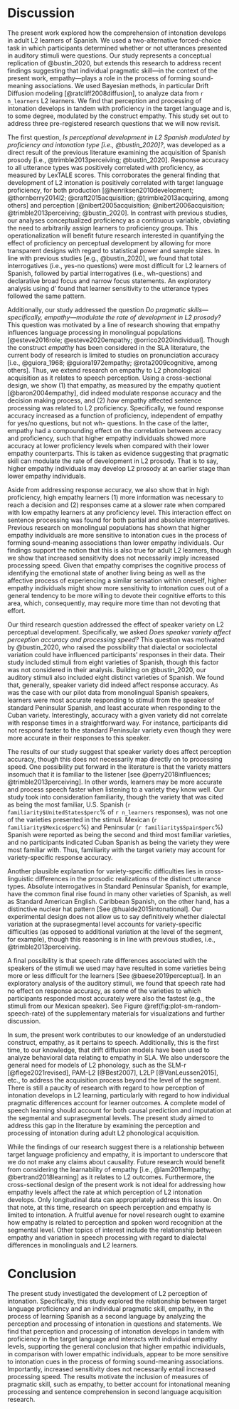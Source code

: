 # Discussion

<!--
- discussion
  - What we did
  - summary of findings
    - rehash stats in leymans terms
    - contributions
      - understudied construct
      - analytic strategy (DDM)
    - revisit RQs
        - proficiency
        - empathy
        - speaker familiarity (cuban variety)
  - comparison with previous SLA research on acquisition of prosody
    - perception of prosody increases with proficiency (bustin)
    - variety matters, but not because of familiarity
      - familiarity exploratory
      - speech rate
    - why are y/n questions harder (transition?, talk about D'Imperio)
  - comparison with previous empathy research
  	- monolinguals
  	- L2 (producuction)
  - L2 models of phonology
    - don't talk about prosody
    - don't account for IDs
    - causal prediction/imputation
  - Future research
    - correlation, causation, and learning empathy (knowledge of more languages is not linked to cognitive empathy (dewaele_2012))
    - why y/n
    - variety differences
    - empathy and segments?
    - true longitudinal data
-->

The present work explored how the comprehension of intonation develops in adult L2 learners of Spanish. 
We used a two-alternative forced-choice task in which participants determined whether or not utterances presented in auditory stimuli were questions. 
Our study represents a conceptual replication of @bustin_2020, but extends this research to address recent findings suggesting that individual pragmatic skill---in the context of the present work, empathy---plays a role in the process of forming sound-meaning associations. 
We used Bayesian methods, in particular Drift Diffusion modeling [@ratcliff2008diffusion], to analyze data from `r n_learners` L2 learners. 
We find that perception and processing of intonation develops in tandem with proficiency in the target language and is, to some degree, modulated by the construct empathy. 
This study set out to address three pre-registered research questions that we will now revisit. 

The first question, *Is perceptional development in L2 Spanish modulated by proficiency and intonation type [i.e., @bustin_2020]?*, was developed as a direct result of the previous literature examining the acquisition of Spanish prosody [i.e., @trimble2013perceiving; @bustin_2020]. 
Response accuracy to all utterance types was positively correlated with proficiency, as measured by LexTALE scores. 
This corroborates the general finding that development of L2 intonation is positively correlated with target language proficiency, for both production [@henriksen2010development; @thornberry2014l2; @craft2015acquisition; @trimble2013acquiring, among others] and perception [@nibert2005acquisition; @nibert2006acquisition; @trimble2013perceiving; @bustin_2020]. 
In contrast with previous studies, our analyses conceptualized proficiency as a continuous variable, obviating the need to arbitrarily assign learners to proficiency groups. 
This operationalization will benefit future research interested in quantifying the effect of proficiency on perceptual development by allowing for more transparent designs with regard to statistical power and sample sizes. 
In line with previous studies [e.g., @bustin_2020], we found that total interrogatives (i.e., yes-no questions) were most difficult for L2 learners of Spanish, followed by partial interrogatives (i.e., wh-questions) and declarative broad focus and narrow focus statements. 
An exploratory analysis using d' found that learner sensitivity to the utterance types followed the same pattern. 

Additionally, our study addressed the question *Do pragmatic skills---specifically, empathy---modulate the rate of development in L2 prosody?* 
This question was motivated by a line of research showing that empathy influences language processing in monolingual populations [@esteve2016role; @esteve2020empathy; @orrico2020individual].
Though the construct *empathy* has been considered in the SLA literature, the current body of research is limited to studies on pronunciation accuracy [i.e., @guiora_1968; @guiora1972empathy; @rota2009cognitive, among others]. 
Thus, we extend research on empathy to L2 phonological acquisition as it relates to speech perception. 
Using a cross-sectional design, we show (1) that empathy, as measured by the empathy quotient [@baron2004empathy], did indeed modulate response accuracy and the decision making process, and (2) *how* empathy affected sentence processing was related to L2 proficiency. 
Specifically, we found response accuracy increased as a function of proficiency, independent of empathy for yes/no questions, but not wh- questions. 
In the case of the latter, empathy had a compounding effect on the correlation between accuracy and proficiency, such that higher empathy individuals showed more accuracy at lower proficiency levels when compared with their lower empathy counterparts. 
This is taken as evidence suggesting that pragmatic skill can modulate the rate of development in L2 prosody. 
That is to say, higher empathy individuals may develop L2 prosody at an earlier stage than lower empathy individuals. 

Aside from addressing response accuracy, we also show that in high proficiency, high empathy learners (1) more information was necessary to reach a decision and (2) responses came at a slower rate when compared with low empathy learners at any proficiency level. <!-- this sentence was a little hard to parse for me, we might consider changing the (1) to "firstly" and (2) to "secondly" or something similar -->
This interaction effect on sentence processing was found for both partial and absolute interrogatives. 
Previous research on monolingual populations has shown that higher empathy individuals are more sensitive to intonation cues in the process of forming sound-meaning associations than lower empathy individuals. 
Our findings support the notion that this is also true for adult L2 learners, though we show that increased sensitivity does not necessarily imply increased processing speed. 
Given that empathy comprises the cognitive process of identifying the emotional state of another living being as well as the affective process of experiencing a similar sensation within oneself, higher empathy individuals might show more sensitivity to intonation cues out of a general tendency to be more willing to devote their cognitive efforts to this area, which, consequently, may require more time than not devoting that effort. <!-- the last part of this sentence is a litte ambiguous to me "may requires more time than not devoting that effort". Also, my reading of this point implies that the devotion of cognitive resources is an explicit process, which I am not sure I would necessarily agree with if we say that it is conscious/explicit. I suppose I am thinking of the finding (that higher empathy people took longer to process) as a sort of subconscious behavior. This is just an intuition, though. COME BACK -->

Our third research question addressed the effect of speaker variety on L2 perceptual development. 
Specifically, we asked *Does speaker variety affect perception accuracy and processing speed?* 
This question was motivated by @bustin_2020, who raised the possibility that dialectal or sociolectal variation could have influenced participants' responses in their data. 
Their study included stimuli from eight varieties of Spanish, though this factor was not considered in their analysis. 
Building on @bustin_2020, our auditory stimuli also included eight distinct varieties of Spanish. 
We found that, generally, speaker variety did indeed affect response accuracy. 
As was the case with our pilot data from monolingual Spanish speakers, learners were most accurate responding to stimuli from the speaker of standard Peninsular Spanish, and least accurate when responding to the Cuban variety.
Interestingly, accuracy with a given variety did not correlate with response times in a straightforward way. 
For instance, participants did not respond faster to the standard Peninsular variety even though they were more accurate in their responses to this speaker. 

The results of our study suggest that speaker variety does affect perception accuracy, though this does not necessarily map directly on to processing speed. 
One possibility put forward in the literature is that the variety matters insomuch that it is familiar to the listener [see @perry2018influences; @trimble2013perceiving]. 
In other words, learners may be more accurate and process speech faster when listening to a variety they know well. 
Our study took into consideration familiarity, though the variety that was cited as being the most familiar, U.S. Spanish (`r familiarity$UnitedStates$perc`% of `r n_learners` responses), was not one of the varieties presented in the stimuli. 
Mexican (`r familiarity$Mexico$perc`%) and Peninsular (`r familiarity$Spain$perc`%) Spanish were reported as being the second and third most familiar varieties, and no participants indicated Cuban Spanish as being the variety they were most familiar with. Thus, familiarity with the target variety may account for variety-specific response accuracy. 

Another plausible explanation for variety-specific difficulties lies in cross-linguistic differences in the prosodic realizations of the distinct utterance types. 
Absolute interrogatives in Standard Peninsular Spanish, for example, have the common final rise found in many other varieties of Spanish, as well as Standard American English. 
Caribbean Spanish, on the other hand, has a distinctive nuclear hat pattern [See @hualde2015intonational].
Our experimental design does not allow us to say definitively whether dialectal variation at the suprasegmental level accounts for variety-specific difficulties (as opposed to additional variation at the level of the segment, for example), though this reasoning is in line with previous studies, i.e., @trimble2013perceiving. 

A final possibility is that speech rate differences associated with the speakers of the stimuli we used may have resulted in some varieties being more or less difficult for the learners [See @baese2019perceptual]. 
In an exploratory analysis of the auditory stimuli, we found that speech rate had no effect on response accuracy, as some of the varieties to which participants responded most accurately were also the fastest (e.g., the stimuli from our Mexican speaker). 
See Figure \@ref(fig:plot-sm-random-speech-rate) of the supplementary materials for visualizations and further discussion.

In sum, the present work contributes to our knowledge of an understudied construct, empathy, as it pertains to speech. 
Additionally, this is the first time, to our knowledge, that drift diffusion models have been used to analyze behavioral data relating to empathy in SLA. 
We also underscore the general need for models of L2 phonology, such as the SLM-r [@flege2021revised], PAM-L2 [@Best2007], L2LP [@VanLeussen2015], etc., to address the acquisition process beyond the level of the segment. 
There is still a paucity of research with regard to how perception of intonation develops in L2 learning, particularly with regard to how individual pragmatic differences account for learner outcomes. 
A complete model of speech learning should account for both causal prediction and imputation at the segmental and suprasegmental levels. 
The present study aimed to address this gap in the literature by examining the perception and processing of intonation during adult L2 phonological acquisition. 

While the findings of our research suggest there is a relationship between target language proficiency and empathy, it is important to underscore that we do not make any claims about causality. 
Future research would benefit from considering the learnability of empathy [i.e., @lam2011empathy; @bertrand2018learning] as it relates to L2 outcomes. 
Furthermore, the cross-sectional design of the present work is not ideal for addressing how empathy levels affect the rate at which perception of L2 intonation develops. 
Only longitudinal data can appropriately address this issue. 
On that note, at this time, research on speech perception and empathy is limited to intonation. 
A fruitful avenue for novel research ought to examine how empathy is related to perception and spoken word recognition at the segmental level. 
Other topics of interest include the relationship between empathy and variation in speech processing with regard to dialectal differences in monolinguals and L2 learners.

# Conclusion

The present study investigated the development of L2 perception of intonation. 
Specifically, this study explored the relationship between target language proficiency and an individual pragmatic skill, empathy, in the process of learning Spanish as a second language by analyzing the perception and processing of intonation in questions and statements. 
We find that perception and processing of intonation develops in tandem with proficiency in the target language and interacts with individual empathy levels, supporting the general conclusion that higher empathic individuals, in comparison with lower empathic individuals, appear to be more sensitive to intonation cues in the process of forming sound-meaning associations.
Importantly, increased sensitivity does not necessarily entail increased processing speed. 
The results motivate the inclusion of measures of pragmatic skill, such as empathy, to better account for intonational meaning processing and sentence comprehension in second language acquisition research.

